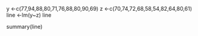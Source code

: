 y <-c(77,94,88,80,71,76,88,80,90,69)
z <-c(70,74,72,68,58,54,82,64,80,61)
line <-lm(y~z)
line


summary(line)


